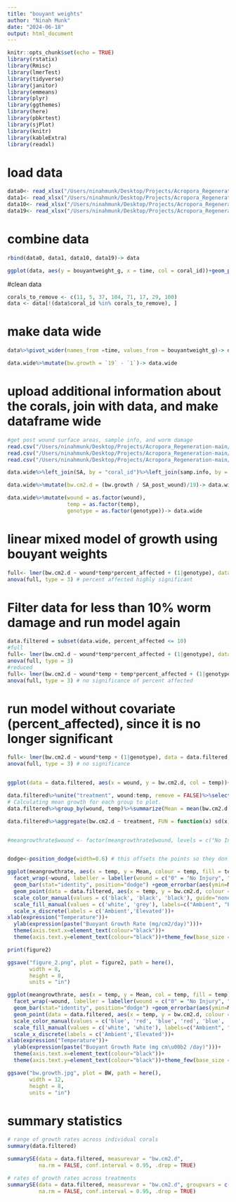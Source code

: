 ```yaml
---
title: "bouyant weights"
author: "Ninah Munk"
date: "2024-06-18"
output: html_document
---
```


```r
knitr::opts_chunk$set(echo = TRUE)
library(rstatix)
library(Rmisc)
library(lmerTest)
library(tidyverse)
library(janitor)
library(emmeans)
library(plyr)
library(ggthemes)
library(here)
library(pbkrtest)
library(sjPlot)
library(knitr)
library(kableExtra)
library(readxl)


```

# load data
```r

data0<- read_xlsx("/Users/ninahmunk/Desktop/Projects/Acropora_Regeneration-main/Growth/Data/bouyantweight_initial.xlsx", sheet= "raw_data")%>%clean_names()%>%select(coral_id, bouyantweight_g)%>%mutate(time = "0")
data1<- read_xlsx("/Users/ninahmunk/Desktop/Projects/Acropora_Regeneration-main/Growth/Data/bouyantweight_24hr.xlsx", sheet= "raw_data")%>%clean_names()%>%select(coral_id, bouyantweight_g)%>%mutate(time = "1")
data10<- read_xlsx("/Users/ninahmunk/Desktop/Projects/Acropora_Regeneration-main/Growth/Data/bouyantweight_day10.xlsx", sheet= "raw_data")%>%clean_names()%>%select(coral_id, bouyantweight_g)%>%mutate(time = "10")
data19<- read_xlsx("/Users/ninahmunk/Desktop/Projects/Acropora_Regeneration-main/Growth/Data/bouyantweight_final.xlsx", sheet= "raw_data")%>%clean_names()%>%select(coral_id, bouyantweight_g)%>%mutate(time = "19")
```


# combine data
```r
rbind(data0, data1, data10, data19)-> data

ggplot(data, aes(y = bouyantweight_g, x = time, col = coral_id))+geom_point(position = "jitter")
```


#clean data
```r
corals_to_remove <- c(11, 5, 37, 104, 71, 17, 29, 100)
data <- data[!(data$coral_id %in% corals_to_remove), ]
```


# make data wide 
```r
data%>%pivot_wider(names_from =time, values_from = bouyantweight_g)-> data.wide

data.wide%>%mutate(bw.growth = `19` - `1`)-> data.wide

```

# upload additional information about the corals, join with data, and make dataframe wide 
```r
#get post wound surface areas, sample info, and worm damage
read.csv("/Users/ninahmunk/Desktop/Projects/Acropora_Regeneration-main/Surface_Area/Output/post_wound_surface_areas.csv")-> SA
read.csv("/Users/ninahmunk/Desktop/Projects/Acropora_Regeneration-main/Respiration/Data/samp_info.csv")-> samp.info
read.csv("/Users/ninahmunk/Desktop/Projects/Acropora_Regeneration-main/Wound_Closure/Data/worm_damage.csv")%>%select(coral_id, percent_affected)-> worm

data.wide%>%left_join(SA, by = "coral_id")%>%left_join(samp.info, by = "coral_id")%>%left_join(worm, by = "coral_id")-> data.wide

data.wide%>%mutate(bw.cm2.d = (bw.growth / SA_post_wound)/19)-> data.wide

data.wide%>%mutate(wound = as.factor(wound),
                   temp = as.factor(temp),
                   genotype = as.factor(genotype))-> data.wide


```
# linear mixed model of growth using bouyant weights
```r
full<- lmer(bw.cm2.d ~ wound*temp*percent_affected + (1|genotype), data = data.wide, contrasts = list(wound = "contr.sum", temp = "contr.poly"))
anova(full, type = 3) # percent affected highly significant
```
# Filter data for less than 10% worm damage and run model again
```r
data.filtered = subset(data.wide, percent_affected <= 10) 
#full 
full<- lmer(bw.cm2.d ~ wound*temp*percent_affected + (1|genotype), data = data.filtered, contrasts = list(wound = "contr.sum", temp = "contr.poly"))
anova(full, type = 3)
#reduced 
full<- lmer(bw.cm2.d ~ wound*temp + temp*percent_affected + (1|genotype), data = data.filtered, contrasts = list(wound = "contr.sum", temp = "contr.poly"))
anova(full, type = 3) # no significance of percent affected

```

# run model without covariate (percent_affected), since it is no longer significant 
```r
full<- lmer(bw.cm2.d ~ wound*temp + (1|genotype), data = data.filtered, contrasts = list(wound = "contr.sum", temp = "contr.poly"))
anova(full, type = 3) # no significance


ggplot(data = data.filtered, aes(x = wound, y = bw.cm2.d, col = temp))+geom_boxplot()
```


```r
data.filtered%>%unite("treatment", wound:temp, remove = FALSE)%>%select(coral_id, genotype, wound, temp, treatment, bw.cm2.d)%>%mutate(bw.cm2.d = bw.cm2.d*1000) -> data.filtered
# Calculating mean growth for each group to plot.
data.filtered%>%group_by(wound, temp)%>%summarize(Mean = mean(bw.cm2.d, na.rm=TRUE),'N'=length(bw.cm2.d))-> meangrowthrate

data.filtered%>%aggregate(bw.cm2.d ~ treatment, FUN = function(x) sd(x)/sqrt(length(x)))%>%separate(col = treatment, into = c("wound", "temp")) -> std_err


#meangrowthrate$wound <- factor(meangrowthrate$wound, levels = c("No Injury", "Fragmentation", "Abrasion"))


dodge<-position_dodge(width=0.6) # this offsets the points so they don't overlap

ggplot(meangrowthrate, aes(x = temp, y = Mean, colour = temp, fill = temp))+
  facet_wrap(~wound, labeller = labeller(wound = c("0" = "No Injury", "1" = "Fragmentation", "2" = "Abrasion")))+
  geom_bar(stat="identity", position="dodge") +geom_errorbar(aes(ymin=Mean-std_err$bw.cm2.d, ymax=Mean+std_err$bw.cm2.d), width=0, position=position_dodge(width = 0.9))+
  geom_point(data = data.filtered, aes(x = temp, y = bw.cm2.d, colour = temp), shape = 21, alpha = 0.7, position = position_jitterdodge(jitter.width = 0.3, jitter.height=0.2, dodge.width=0.9))+
  scale_color_manual(values = c('black', 'black', 'black'), guide="none")+
  scale_fill_manual(values = c('white', 'grey'), labels=c("Ambient", "Elevated"), guide = "none")+
  scale_x_discrete(labels = c('Ambient','Elevated'))+
xlab(expression("Temperature"))+
  ylab(expression(paste("Buoyant Growth Rate (mg/cm2/day)")))+
  theme(axis.text.x=element_text(colour="black"))+
  theme(axis.text.y=element_text(colour="black"))+theme_few(base_size = 12) -> figure2

print(figure2)

ggsave("figure_2.png", plot = figure2, path = here(),
       width = 8,
       height = 8,
       units = "in")

ggplot(meangrowthrate, aes(x = temp, y = Mean, col = temp, fill = temp))+
  facet_wrap(~wound, labeller = labeller(wound = c("0" = "No Injury", "1" = "Fragmentation", "2" = "Abrasion")))+
  geom_bar(stat="identity", position="dodge") +geom_errorbar(aes(ymin=Mean-std_err$bw.cm2.d, ymax=Mean+std_err$bw.cm2.d), width=0, position=position_dodge(width = 0.9))+
  geom_point(data = data.filtered, aes(x = temp, y = bw.cm2.d, colour = temp), shape = 21, alpha = 0.7, position = position_jitterdodge(jitter.width = 0.3, jitter.height=0.2, dodge.width=0.9))+
  scale_color_manual(values = c('blue', 'red', 'blue', 'red', 'blue', 'red'), guide="none")+
  scale_fill_manual(values = c('white', 'white'), labels=c("Ambient", "Elevated"), guide = "none")+
  scale_x_discrete(labels = c('Ambient','Elevated'))+
xlab(expression("Temperature"))+
  ylab(expression(paste("Buoyant Growth Rate (mg cm\u00b2 /day)")))+
  theme(axis.text.x=element_text(colour="black"))+
  theme(axis.text.y=element_text(colour="black"))+theme_few(base_size = 20) -> BW

ggsave("bw.growth.jpg", plot = BW, path = here(),
       width = 12,
       height = 8,
       units = "in")

```

# summary statistics 
```r
# range of growth rates across individual corals
summary(data.filtered)

summarySE(data = data.filtered, measurevar = "bw.cm2.d",
          na.rm = FALSE, conf.interval = 0.95, .drop = TRUE)

# rates of growth rates across treatments
summarySE(data = data.filtered, measurevar = "bw.cm2.d", groupvars = c("wound", "temp"),
          na.rm = FALSE, conf.interval = 0.95, .drop = TRUE)
```

